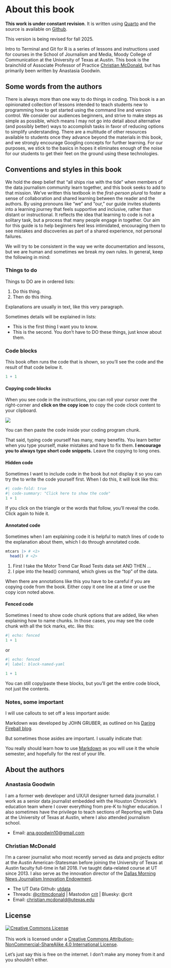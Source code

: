 # About this book {.unnumbered}

::: callout-note
**This work is under constant revision**. It is written using [Quarto](https://quarto.org/docs/guide/) and the source is available on [Github](https://github.com/utdata/git-for-r).


This version is being revised for fall 2025.

:::

Intro to Terminal and Git for R is a series of lessons and instructions used for courses in the School of Journalism and Media, Moody College of Communication at the University of Texas at Austin. This book is the brainchild of Associate Professor of Practice [Christian McDonald](https://moody.utexas.edu/faculty/christian-mcdonald), but has primarily been written by Anastasia Goodwin. 

## Some words from the authors {.unnumbered}

There is always more than one way to do things in coding. This book is a an opinionated collection of lessons intended to teach students new to programming how to get started using the command line and version control. We consider our audiences beginners, and strive to make steps as simple as possible, which means I may not go into detail about alternative (and possibly better) ways to accomplish tasks in favor of reducing options to simplify understanding. There are a multitude of other resources available to students once they advance beyond the materials in this book, and we strongly encourage Googling concepts for further learning. For our purposes, we stick to the basics in hopes it eliminates enough of the noise for our students to get their feet on the ground using these technologies. 

## Conventions and styles in this book {.unnumbered}

We hold the deep belief that "all ships rise with the tide" when members of the data journalism community learn together, and this book seeks to add to that mission. We've written this textbook in the *first-person plural* to foster a sense of collaboration and shared learning between the reader and the authors. By using pronouns like “we” and “our,” our guide invites students into a learning journey that feels supportive and inclusive, rather than distant or instructional. It reflects the idea that learning to code is not a solitary task, but a process that many people engage in together. Our aim for this guide is to help beginners feel less intimidated, encouraging them to see mistakes and discoveries as part of a shared experience, not personal failures. 

We will try to be consistent in the way we write documentation and lessons, but we are human and sometimes we break my own rules. In general, keep the following in mind:

### Things to do {.unnumbered}

Things to DO are in ordered lists:

1.  Do this thing.
2.  Then do this thing.

Explanations are usually in text, like this very paragraph.

Sometimes details will be explained in lists:

-   This is the first thing I want you to know.
-   This is the second. You don't have to DO these things, just know about them.

### Code blocks {.unnumbered}

This book often runs the code that is shown, so you'll see the code and the result of that code below it.

```r
1 + 1
```

#### Copying code blocks

When you see code in the instructions, you can roll your cursor over the right-corner and **click on the copy icon** to copy the code clock content to your clipboard.

![](images/index-copy-clipboard.png) 

You can then paste the code inside your coding program chunk.

That said, typing code yourself has many, many benefits. You learn better when you type yourself, make mistakes and have to fix them. **I encourage you to always type short code snippets.** Leave the copying to long ones.

#### Hidden code

Sometimes I want to include code in the book but not display it so you can try the to write the code yourself first. When I do this, it will look like this:

```r
#| code-fold: true
#| code-summary: "Click here to show the code"
1 + 1
```

If you click on the triangle or the words that follow, you'll reveal the code. Click again to hide it.

#### Annotated code

Sometimes when I am explaining code it is helpful to match lines of code to the explanation about them, which I do through annotated code.

```r
mtcars |> # <1>
  head() # <2>
```

1. First I take the Motor Trend Car Road Tests data set AND THEN ...
2. I pipe into the head() command, which gives us the "top" of the data.

When there are annotations like this you have to be careful if you are copying code from the book. Either copy it one line at a time or use the copy icon noted above.

#### Fenced code

Sometimes I need to show code chunk options that are added, like when explaining how to name chunks. In those cases, you may see the code chunk with all the tick marks, etc. like this:

```r
#| echo: fenced
1 + 1
```

or

```r
#| echo: fenced
#| label: block-named-yaml

1 + 1

```

You can still copy/paste these blocks, but you'll get the entire code block, not just the contents.

### Notes, some important {.unnumbered}

I will use callouts to set off a less important aside:

::: callout
Markdown was developed by JOHN GRUBER, as outlined on his [Daring Fireball blog](https://daringfireball.net/projects/markdown/).
:::

But sometimes those asides are important. I usually indicate that:

::: callout-important
You really should learn how to use [Markdown](https://rmarkdown.rstudio.com/) as you will use it the whole semester, and hopefully for the rest of your life.
:::

## About the authors {.unnumbered}

### Anastasia Goodwin

I am a former web developer and UX/UI designer turned data journalist. I work as a senior data journalist embedded with the Houston Chronicle's education team where I cover everything from pre-K to higher education. I also sometimes have the privilege to teach sections of Reporting with Data at the University of Texas at Austin, where I also attended journalism school.

-   Email: [ana.goodwin10@gmail.com](mailto:ana.goodwin10@gmail.com){.email}

### Christian McDonald {.unnumbered}

I'm a career journalist who most recently served as data and projects editor at the Austin American-Statesman before joining the University of Texas at Austin faculty full-time in fall 2018. I've taught data-related course at UT since 2013. I also serve as the innovation director of the [Dallas Morning News Journalism Innovation Endowment](https://journalism.utexas.edu/innovation).

-   The UT Data Github: [utdata](https://github.com/utdata)
-   Threads: [@critmcdonald](https://www.threads.net/@critmcdonald) \| Mastodon [crit](https://newsie.social/@crit) \| Bluesky: @crit
-   Email: [christian.mcdonald\@utexas.edu](mailto:christian.mcdonald@utexas.edu){.email}

## License {.unnumbered}

<a rel="license" href="http://creativecommons.org/licenses/by-nc-sa/4.0/"><img src="https://i.creativecommons.org/l/by-nc-sa/4.0/88x31.png" alt="Creative Commons License" style="border-width:0"/></a><br /><br />This work is licensed under a <a rel="license" href="http://creativecommons.org/licenses/by-nc-sa/4.0/">Creative Commons Attribution-NonCommercial-ShareAlike 4.0 International License</a>.

Let's just say this is free on the internet. I don't make any money from it and you shouldn't either.

